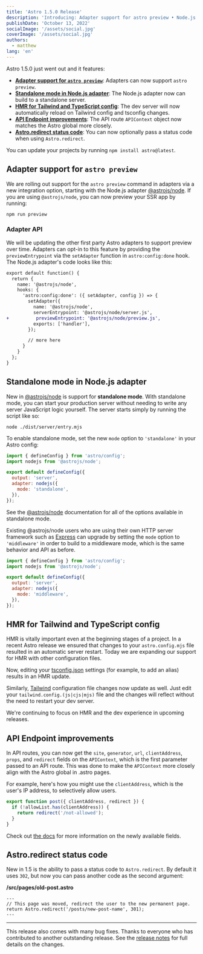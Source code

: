 ```yaml
---
title: 'Astro 1.5.0 Release'
description: 'Introducing: Adapter support for astro preview • Node.js standalone mode • HMR improvements • New API route params'
publishDate: 'October 13, 2022'
socialImage: '/assets/social.jpg'
coverImage: '/assets/social.jpg'
authors:
  - matthew
lang: 'en'
---
```


Astro 1.5.0 just went out and it features:

* __[Adapter support for `astro preview`](#adapter-support-for-astro-preview)__: Adapters can now support `astro preview`.
* __[Standalone mode in Node.js adapter](#standalone-mode-in-nodejs-adapter)__: The Node.js adapter now can build to a standalone server.
* __[HMR for Tailwind and TypeScript config](#hmr-for-tailwind-and-typescript-config)__: The dev server will now automatically reload on Tailwind config and tsconfig changes.
* __[API Endpoint improvements](#api-endpoint-improvements)__: The API route `APIContext` object now matches the Astro global more closely.
* __[Astro.redirect status code](#astroredirect-status-code)__: You can now optionally pass a status code when using `Astro.redirect`.

You can update your projects by running `npm install astro@latest`.

## Adapter support for `astro preview`

We are rolling out support for the `astro preview` command in adapters via a new integration option, starting with the Node.js adapter [@astrojs/node](https://docs.astro.build/en/guides/integrations-guide/node/). If you are using `@astrojs/node`, you can now preview your SSR app by running:

```shell
npm run preview
```

### Adapter API

We will be updating the other first party Astro adapters to support preview over time. Adapters can opt-in to this feature by providing the `previewEntrypoint` via the `setAdapter` function in `astro:config:done` hook. The Node.js adapter's code looks like this:

```diff
export default function() {
  return {
    name: '@astrojs/node',
    hooks: {
      'astro:config:done': ({ setAdapter, config }) => {
        setAdapter({
          name: '@astrojs/node',
          serverEntrypoint: '@astrojs/node/server.js',
+          previewEntrypoint: '@astrojs/node/preview.js',
          exports: ['handler'],
        });

        // more here
      }
    }
  };
}
```

## Standalone mode in Node.js adapter

New in [@astrojs/node](https://docs.astro.build/en/guides/integrations-guide/node/) is support for **standalone mode**. With standalone mode, you can start your production server without needing to write any server JavaScript logic yourself. The server starts simply by running the script like so:

```shell
node ./dist/server/entry.mjs
```

To enable standalone mode, set the new `mode` option to `'standalone'` in your Astro config:

```js
import { defineConfig } from 'astro/config';
import nodejs from '@astrojs/node';

export default defineConfig({
  output: 'server',
  adapter: nodejs({
    mode: 'standalone',
  }),
});
```

See the [@astrojs/node](https://docs.astro.build/en/guides/integrations-guide/node/) documentation for all of the options available in standalone mode.

Existing @astrojs/node users who are using their own HTTP server framework such as [Express](https://expressjs.com/) can upgrade by setting the `mode` option to `'middleware'` in order to build to a middleware mode, which is the same behavior and API as before.

```js
import { defineConfig } from 'astro/config';
import nodejs from '@astrojs/node';

export default defineConfig({
  output: 'server',
  adapter: nodejs({
    mode: 'middleware',
  }),
});
```

## HMR for Tailwind and TypeScript config

HMR is vitally important even at the beginning stages of a project. In a recent Astro release we ensured that changes to your `astro.config.mjs` file resulted in an automatic server restart. Today we are expanding our support for HMR with other configuration files.

Now, editing your [tsconfig.json](https://docs.astro.build/en/guides/integrations-guide/tailwind/) settings (for example, to add an alias) results in an HMR update.

Similarly, [Tailwind](https://docs.astro.build/en/guides/integrations-guide/tailwind/) configuration file changes now update as well. Just edit your `tailwind.config.(js|cjs|mjs)` file and the changes will reflect without the need to restart your dev server.

We're continuing to focus on HMR and the dev experience in upcoming releases.

## API Endpoint improvements

In API routes, you can now get the `site`, `generator`, `url`, `clientAddress`, `props`, and `redirect` fields on the `APIContext`, which is the first parameter passed to an API route. This was done to make the `APIContext` more closely align with the Astro global in .astro pages.

For example, here's how you might use the `clientAddress`, which is the user's IP address, to selectively allow users.

```ts
export function post({ clientAddress, redirect }) {
  if (!allowList.has(clientAddress)) {
    return redirect('/not-allowed');
  }
}
```

Check out [the docs](https://docs.astro.build/en/core-concepts/endpoints/#server-endpoints-api-routes) for more information on the newly available fields.


## Astro.redirect status code

New in 1.5 is the ability to pass a status code to `Astro.redirect`. By default it uses `302`, but now you can pass another code as the second argument:

__/src/pages/old-post.astro__

```astro
---
// This page was moved, redirect the user to the new permanent page.
return Astro.redirect('/posts/new-post-name', 301);
---
```

---

This release also comes with many bug fixes. Thanks to everyone who has contributed to another outstanding release. See the [release notes](https://github.com/withastro/astro/pull/5046) for full details on the changes.